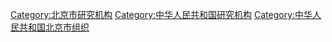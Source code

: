 [[Category:北京市研究机构|Category:北京市研究机构]]
[[Category:中华人民共和国研究机构|Category:中华人民共和国研究机构]]
[[Category:中华人民共和国北京市组织|Category:中华人民共和国北京市组织]]